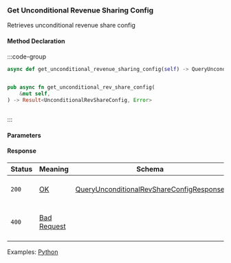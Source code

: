 ### Get Unconditional Revenue Sharing Config

Retrieves unconditional revenue share config


#### Method Declaration

:::code-group

```python [Python]
async def get_unconditional_revenue_sharing_config(self) -> QueryUnconditionalRevShareConfigResponse
```

```typescript [TypeScript]
```

```rust [Rust]
pub async fn get_unconditional_rev_share_config(
    &mut self,
) -> Result<UnconditionalRevShareConfig, Error>
```

```url [API]

```

:::

#### Parameters

#### Response

| Status | Meaning       | Schema                                        | Description                           |
| ------ | ------------- | --------------------------------------------- | ------------------------------------- |
| `200`  | [OK]          | [QueryUnconditionalRevShareConfigResponse]    | Unconditional revenue share config    |
| `400`  | [Bad Request] |                                               | The request was malformed or invalid. |

Examples: [Python]

[Python]: https://github.com/dydxprotocol/v4-clients/blob/95f2ad4b7d87e2c8f819138fcbe903826af47230/v4-client-py-v2/examples/revenue_share_example.py
[OK]: /types/ok
[QueryUnconditionalRevShareConfigResponse]: /types/query_unconditional_revenue_share_config_response
[Bad Request]: /types/bad-request
